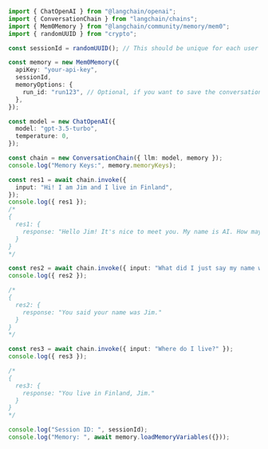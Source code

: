 ```typescript
import { ChatOpenAI } from "@langchain/openai";
import { ConversationChain } from "langchain/chains";
import { Mem0Memory } from "@langchain/community/memory/mem0";
import { randomUUID } from "crypto";

const sessionId = randomUUID(); // This should be unique for each user or each user's session.

const memory = new Mem0Memory({
  apiKey: "your-api-key",
  sessionId,
  memoryOptions: {
    run_id: "run123", // Optional, if you want to save the conversation to a specific run.
  },
});

const model = new ChatOpenAI({
  model: "gpt-3.5-turbo",
  temperature: 0,
});

const chain = new ConversationChain({ llm: model, memory });
console.log("Memory Keys:", memory.memoryKeys);

const res1 = await chain.invoke({
  input: "Hi! I am Jim and I live in Finland",
});
console.log({ res1 });
/*
{
  res1: {
    response: "Hello Jim! It's nice to meet you. My name is AI. How may I assist you today?"
  }
}
*/

const res2 = await chain.invoke({ input: "What did I just say my name was?" });
console.log({ res2 });

/*
{
  res2: {
    response: "You said your name was Jim."
  }
}
*/

const res3 = await chain.invoke({ input: "Where do I live?" });
console.log({ res3 });

/*
{
  res3: {
    response: "You live in Finland, Jim."
  }
}
*/

console.log("Session ID: ", sessionId);
console.log("Memory: ", await memory.loadMemoryVariables({}));
```
